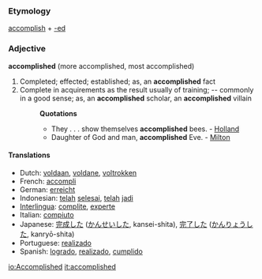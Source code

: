 ===Etymology===
[[accomplish]] + [[-ed]]

=== Adjective ===
'''accomplished''' (more accomplished, most accomplished)

#Completed; effected; established; as, an '''accomplished''' fact
#Complete in acquirements as the result usually of training; -- commonly in a good sense; as, an '''accomplished''' scholar, an '''accomplished''' villain
#:'''Quotations'''
#:*They . . . show themselves '''accomplished''' bees. - [[Holland]]
#:*Daughter of God and man, '''accomplished''' Eve. - [[Milton]]

==== Translations ====
*Dutch: [[voldaan]], [[voldane]], [[voltrokken]]
*French: [[accompli]]
*German: [[erreicht]]
*Indonesian: [[telah]] [[selesai]], [[telah]] [[jadi]]
*[[Interlingua]]: [[complite]], [[experte]]
*Italian: [[compiuto]]
*Japanese: [[完成]]した ([[かんせい]]した, kansei-shita), [[完了]]した ([[かんりょう]]した, kanryō-shita)
*Portuguese: [[realizado]]
*Spanish: [[logrado]], [[realizado]], [[cumplido]]

[[io:Accomplished]]
[[it:accomplished]]